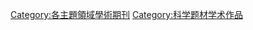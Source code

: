 {{Commonscat|Scientific journals}}

[[Category:各主題領域學術期刊|Category:各主題領域學術期刊]]
[[Category:科学题材学术作品|Category:科学题材学术作品]]